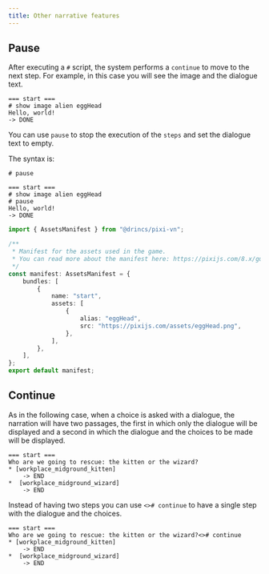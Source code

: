 ```yaml
---
title: Other narrative features
---
```


## Pause

After executing a `#` script, the system performs a <DynamicLink href="/start/labels-flow#continue">`continue`</DynamicLink> to move to the next step. For example, in this case you will see the image and the dialogue text.

```ink
=== start ===
# show image alien eggHead
Hello, world!
-> DONE
```

You can use `pause` to stop the execution of the `steps` and set the dialogue text to empty.

The syntax is:

```ink
# pause
```

```ink tab="ink/start.ink"
=== start ===
# show image alien eggHead
# pause
Hello, world!
-> DONE
```

```ts tab="assets/manifest.ts"
import { AssetsManifest } from "@drincs/pixi-vn";

/**
 * Manifest for the assets used in the game.
 * You can read more about the manifest here: https://pixijs.com/8.x/guides/components/assets#loading-multiple-assets
 */
const manifest: AssetsManifest = {
    bundles: [
        {
            name: "start",
            assets: [
                {
                    alias: "eggHead",
                    src: "https://pixijs.com/assets/eggHead.png",
                },
            ],
        },
    ],
};
export default manifest;
```

<PauseExample />

## Continue

As in the following case, when a choice is asked with a dialogue, the narration will have two passages, the first in which only the dialogue will be displayed and a second in which the dialogue and the choices to be made will be displayed.

```ink
=== start ===
Who are we going to rescue: the kitten or the wizard?
* [workplace_midground_kitten] 
    -> END
*  [workplace_midground_wizard]
    -> END
```

Instead of having two steps you can use `<># continue` to have a single step with the dialogue and the choices.

```ink
=== start ===
Who are we going to rescue: the kitten or the wizard?<># continue
* [workplace_midground_kitten] 
    -> END
*  [workplace_midground_wizard]
    -> END
```

<ContinueExample />
